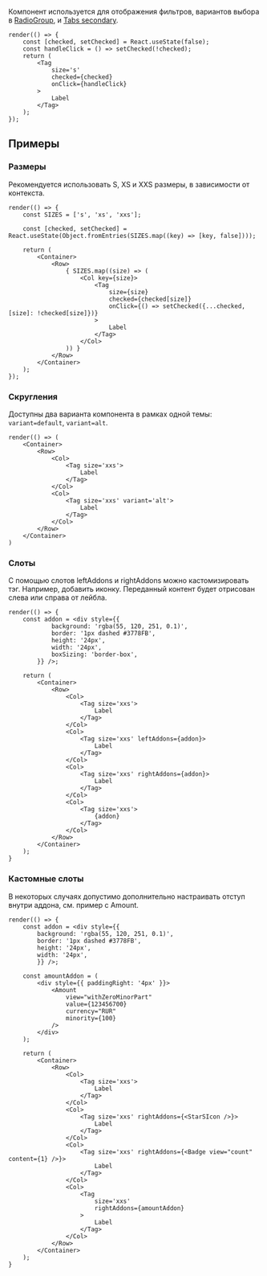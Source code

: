 
Компонент используется для отображения фильтров,
вариантов выбора в <a href="/docs/компоненты-radiogroup--radio-group">RadioGroup</a>,
и <a href="/docs/компоненты-tabs--tabs">Tabs secondary</a>.

```tsx live
render(() => {
    const [checked, setChecked] = React.useState(false);
    const handleClick = () => setChecked(!checked);
    return (
        <Tag
            size='s'
            checked={checked}
            onClick={handleClick}
        >
            Label
        </Tag>
    );
});
```

## Примеры

### Размеры
Рекомендуется использовать S, XS и XXS размеры, в зависимости от контекста.

```tsx live
render(() => {
    const SIZES = ['s', 'xs', 'xxs'];

    const [checked, setChecked] = React.useState(Object.fromEntries(SIZES.map((key) => [key, false])));

    return (
        <Container>
            <Row>
                { SIZES.map((size) => (
                    <Col key={size}>
                        <Tag
                            size={size}
                            checked={checked[size]}
                            onClick={() => setChecked({...checked, [size]: !checked[size]})}
                        >
                            Label
                        </Tag>
                    </Col>
                )) }
            </Row>
        </Container>
    );
});
```

### Скругления
Доступны два варианта компонента в рамках одной темы: `variant=default`, `variant=alt`.

```tsx live
render(() => (
    <Container>
        <Row>
            <Col>
                <Tag size='xxs'>
                    Label
                </Tag>
            </Col>
            <Col>
                <Tag size='xxs' variant='alt'>
                    Label
                </Tag>
            </Col>
        </Row>
    </Container>
)
```

### Слоты
С помощью слотов leftAddons и rightAddons можно кастомизировать тэг. Например, добавить иконку.
Переданный контент будет отрисован слева или справа от лейбла. 

```tsx live
render(() => {
    const addon = <div style={{ 
            background: 'rgba(55, 120, 251, 0.1)',
            border: '1px dashed #3778FB',
            height: '24px',
            width: '24px',
            boxSizing: 'border-box',
        }} />;

    return ( 
        <Container>
            <Row>
                <Col>
                    <Tag size='xxs'>
                        Label
                    </Tag>
                </Col>
                <Col>
                    <Tag size='xxs' leftAddons={addon}>
                        Label
                    </Tag>
                </Col>
                <Col>
                    <Tag size='xxs' rightAddons={addon}>
                        Label
                    </Tag>
                </Col>
                <Col>
                    <Tag size='xxs'>
                        {addon}
                    </Tag>
                </Col>
            </Row>
        </Container>
    );
}
```

### Кастомные слоты
В некоторых случаях допустимо дополнительно настраивать отступ внутри аддона, см. пример с Amount. 

```tsx live
render(() => {
    const addon = <div style={{ 
        background: 'rgba(55, 120, 251, 0.1)',
        border: '1px dashed #3778FB',
        height: '24px',
        width: '24px',
        }} />;

    const amountAddon = ( 
        <div style={{ paddingRight: '4px' }}>
            <Amount
                view="withZeroMinorPart"
                value={123456700}
                currency="RUR"
                minority={100}
            />
        </div>   
    );

    return ( 
        <Container>
            <Row>
                <Col>
                    <Tag size='xxs'>
                        Label
                    </Tag>
                </Col>
                <Col>
                    <Tag size='xxs' rightAddons={<StarSIcon />}>
                        Label
                    </Tag>
                </Col>
                <Col>
                    <Tag size='xxs' rightAddons={<Badge view="count" content={1} />}>
                        Label
                    </Tag>
                </Col>
                <Col>
                    <Tag 
                        size='xxs' 
                        rightAddons={amountAddon}
                    >
                        Label
                    </Tag>
                </Col>
            </Row>
        </Container>
    );
}
```
